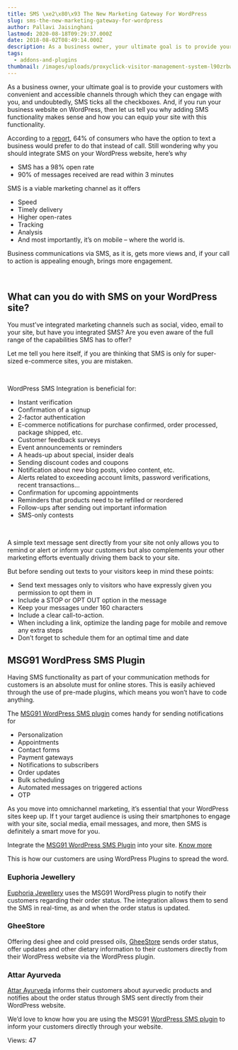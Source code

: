 ```yaml
---
title: SMS \xe2\x80\x93 The New Marketing Gateway For WordPress
slug: sms-the-new-marketing-gateway-for-wordpress
author: Pallavi Jaisinghani
lastmod: 2020-08-18T09:29:37.000Z
date: 2018-08-02T08:49:14.000Z
description: As a business owner, your ultimate goal is to provide your customers with convenient and accessible channels through which they can engage with you, and undoubtedly, SMS ticks all the checkboxes. And, if you run your business website on WordPress, then let us tell you why adding SMS functionality makes sense and how you can equip your site with this functionality.
tags:
  - addons-and-plugins
thumbnail: /images/uploads/proxyclick-visitor-management-system-l90zrbwvcoe-unsplash.jpg
---
```


As a business owner, your ultimate goal is to provide your customers with convenient and accessible channels through which they can engage with you, and undoubtedly, SMS ticks all the checkboxes. And, if you run your business website on WordPress, then let us tell you why adding SMS functionality makes sense and how you can equip your site with this functionality.


According to a [report](https://apparelmag.com/deloitte-93-percent-consumers-use-their-phone-while-shopping), 64% of consumers who have the option to text a business would prefer to do that instead of call. Still wondering why you should integrate SMS on your WordPress website, here’s why


* SMS has a 98% open rate
* 90% of messages received are read within 3 minutes


SMS is a viable marketing channel as it offers


* Speed
* Timely delivery
* Higher open-rates
* Tracking
* Analysis
* And most importantly, it’s on mobile – where the world is.


Business communications via SMS, as it is, gets more views and, if your call to action is appealing enough, brings more engagement.


 


**What can you do with SMS on your WordPress site?**
----------------------------------------------------


You must’ve integrated marketing channels such as social, video, email to your site, but have you integrated SMS? Are you even aware of the full range of the capabilities SMS has to offer?


Let me tell you here itself, if you are thinking that SMS is only for super-sized e-commerce sites, you are mistaken. 


 


WordPress SMS Integration is beneficial for:


* Instant verification
* Confirmation of a signup
* 2-factor authentication
* E-commerce notifications for purchase confirmed, order processed, package shipped, etc.
* Customer feedback surveys
* Event announcements or reminders
* A heads-up about special, insider deals
* Sending discount codes and coupons
* Notification about new blog posts, video content, etc.
* Alerts related to exceeding account limits, password verifications, recent transactions…
* Confirmation for upcoming appointments
* Reminders that products need to be refilled or reordered
* Follow-ups after sending out important information
* SMS-only contests


 


A simple text message sent directly from your site not only allows you to remind or alert or inform your customers but also complements your other marketing efforts eventually driving them back to your site.


But before sending out texts to your visitors keep in mind these points:


* Send text messages only to visitors who have expressly given you permission to opt them in
* Include a STOP or OPT OUT option in the message
* Keep your messages under 160 characters
* Include a clear call-to-action.
* When including a link, optimize the landing page for mobile and remove any extra steps
* Don’t forget to schedule them for an optimal time and date



**MSG91 WordPress SMS Plugin**
------------------------------


Having SMS functionality as part of your communication methods for customers is an absolute must for online stores. This is easily achieved through the use of pre-made plugins, which means you won’t have to code anything.


The [MSG91 WordPress SMS plugin](https://msg91.com/partners-and-integrations) comes handy for sending notifications for


* Personalization
* Appointments
* Contact forms
* Payment gateways
* Notifications to subscribers
* Order updates
* Bulk scheduling
* Automated messages on triggered actions
* OTP


As you move into omnichannel marketing, it’s essential that your WordPress sites keep up. If t your target audience is using their smartphones to engage with your site, social media, email messages, and more, then SMS is definitely a smart move for you.


Integrate the [MSG91 WordPress SMS Plugin](https://learn.viasocket.com/connect-wordpress-to-any-application-490c4b8dfeca) into your site. [Know more](https://msg91.com/help/how-to-send-notification-and-otp-sms-from-wordpress-and-woocommerce)


This is how our customers are using WordPress Plugins to spread the word.


### **Euphoria Jewellery**


[Euphoria Jewellery](https://euphoriajewellery.in/) uses the MSG91 WordPress plugin to notify their customers regarding their order status. The integration allows them to send the SMS in real-time, as and when the order status is updated.


### **GheeStore**


Offering desi ghee and cold pressed oils, [GheeStore](https://gheestore.in/) sends order status, offer updates and other dietary information to their customers directly from their WordPress website via the WordPress plugin.


### **Attar Ayurveda**


[Attar Ayurveda](https://attarayurveda.com/) informs their customers about ayurvedic products and notifies about the order status through SMS sent directly from their WordPress website. 


We’d love to know how you are using the MSG91 [WordPress SMS plugin](https://msg91.com/blog/top-wordpress-plugins-to-send-sms-using-msg91/) to inform your customers directly through your website.


 Views: 47


